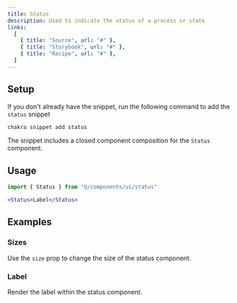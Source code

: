 ```yaml
---
title: Status
description: Used to indicate the status of a process or state
links:
  [
    { title: "Source", url: "#" },
    { title: "Storybook", url: "#" },
    { title: "Recipe", url: "#" },
  ]
---
```


<ExampleTabs name="status-basic" />

## Setup

If you don't already have the snippet, run the following command to add the
`status` snippet

```sh
chakra snippet add status
```

The snippet includes a closed component composition for the `Status` component.

## Usage

```jsx
import { Status } from "@/components/ui/status"
```

```jsx
<Status>Label</Status>
```

## Examples

### Sizes

Use the `size` prop to change the size of the status component.

<ExampleTabs name="status-with-sizes" />

### Label

Render the label within the status component.

<ExampleTabs name="status-with-label" />
